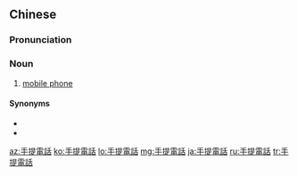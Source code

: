 {{also|手提电话}}
==Chinese==
{{zh-forms|s=手提电话|type=22}}

===Pronunciation===
{{zh-pron
|m=shǒutí diànhuà
|c=sau2 tai4 din6 waa6-2
|ca=y
|cat=n
}}

===Noun===
{{zh-noun}}

# [[mobile phone]] {{zh-mw|m:部}}

====Synonyms====
* {{zh-l|手機}}
* {{zh-l|移動電話}}

[[az:手提電話]]
[[ko:手提電話]]
[[lo:手提電話]]
[[mg:手提電話]]
[[ja:手提電話]]
[[ru:手提電話]]
[[tr:手提電話]]